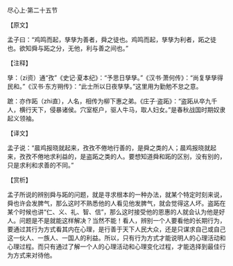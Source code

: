 

尽心上·第二十五节

【原文】

孟子曰：“鸡鸣而起，孳孳为善者，舜之徒也。鸡鸣而起，孳孳为利者，跖之徒也。欲知舜与跖之分，无他，利与善之间也。”

【注释】

孳：（zi资）通“孜”《史记·夏本纪》：“予思日孳孳。”《汉书·萧何传》：“尚复孳孳得民和。”《汉书·东方朔传》：“此士所以日夜孳孳。”这里用为勤勉不怠之意。

蹠：亦作跖（zhi直），人名，相传为柳下惠之弟。《庄子·盗跖》：“盗跖从卒九千人，横行天下，侵暴诸侯。穴室枢户，驱人牛马，取人妇女。”是春秋战国时期奴隶起义领袖。

【译文】

孟子说：“晨鸡报晓就起来，孜孜不倦地行善的，是舜之类的人；晨鸡报晓就起来，孜孜不倦地求利益的，是盗跖之类的人。要想知道舜和跖的区别，没有别的，只是求利和求善的不同。”

【赏析】

孟子所说的辨别舜与跖的问题，就是寻求根本的一种办法，就某个特定时刻来说，舜也许会发脾气，那么这时不熟悉他的人看见他发脾气，就会觉得这人坏。盗跖在某个时候也讲“仁、义、礼、智、信”，那么这时接受他的恩惠的人就会认为他是好人。问题是不是就能这样解决？当然不能！看人，辨别一个人要看他的长期行为，要通过其行为方式看其内在心理，是行善于天下人民大众，还是只谋求自己或自己这一伙人、一族人、一国人的利益。所以，只有行为方式才能说明人的心理活动和心理过程。而只有通过了解一个人的心理活动和心理变化过程，才能选择到最佳行为方式来对待他。

